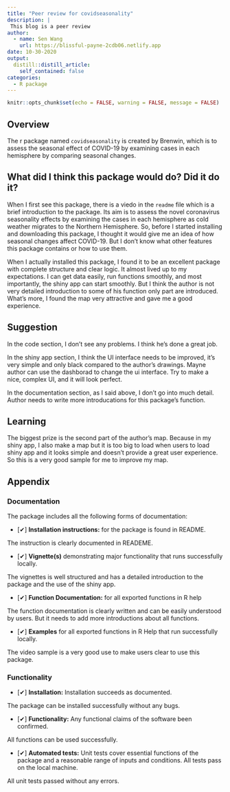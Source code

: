 ```yaml
---
title: "Peer review for covidseasonality"
description: |
 This blog is a peer review
author:
  - name: Sen Wang 
    url: https://blissful-payne-2cdb06.netlify.app
date: 10-30-2020
output:
  distill::distill_article:
    self_contained: false
categories:
  - R package
---
```


```r
knitr::opts_chunk$set(echo = FALSE, warning = FALSE, message = FALSE)
```

## Overview 

The r package named `covidseasonality` is created by Brenwin, which is to assess the seasonal effect of COVID-19 by examining cases in each hemisphere by comparing seasonal changes.

## What did I think this package would do? Did it do it?

When I first see this package, there is a viedo in the `readme` file which is a brief introduction to the package. Its aim is to assess the novel coronavirus seasonality effects by examining the cases in each hemisphere as cold weather migrates to the Northern Hemisphere. So, before I started installing and downloading this package, I thought it would give me an idea of how seasonal changes affect COVID-19. But I don't know what other features this package contains or how to use them.

When I actually installed this package, I found it to be an excellent package with complete structure and clear logic. It almost lived up to my expectations. I can get data easily, run functions smoothly, and most importantly, the shiny app can start smoothly. But I think the author is not very detailed introduction to some of his function only part are introduced. What's more, I found the map very attractive and gave me a good experience.

## Suggestion

In the code section, I don't see any problems. I think he's done a great job.

In the shiny app section, I think the UI interface needs to be improved, it's very simple and only black compared to the author's drawings. Mayne author can use the dashborad to change the ui interface. Try to make a nice, complex UI, and it will look perfect.

In the documentation section, as I said above, I don't go into much detail. Author needs to write more introducations for this package's function.

## Learning

The biggest prize is the second part of the author's map. Because in my shiny app, I also make a map but it is too big to load when users to load shiny app and it looks simple and doesn't provide a great user experience. So this is a very good sample for me to improve my map.

## Appendix

### Documentation 

The package includes all the following forms of documentation: 

- [✔] **Installation instructions:** for the package is found in README. 

The instruction is clearly documented in READEME.


- [✔] **Vignette(s)** demonstrating major functionality that runs successfully locally.

The vignettes is well structured and has a detailed introduction to the package and the use of the shiny app. 


- [✔] **Function Documentation:** for all exported functions in R help 

The function documentation is clearly written and can be easily understood by users. But it needs to add more introductions about all functions.


- [✔] **Examples** for all exported functions in R Help that run successfully locally.

The video sample is a very good use to make users clear to use this package.


### Functionality 

- [✔] **Installation:** Installation succeeds as documented.

The package can be installed successfully without any bugs.


- [✔] **Functionality:** Any functional claims of the software been confirmed.

All functions can be used successfully.


- [✔] **Automated tests:** Unit tests cover essential functions of the package and a 
reasonable range of inputs and conditions. All tests pass on the local machine.

All unit tests passed without any errors.  






















